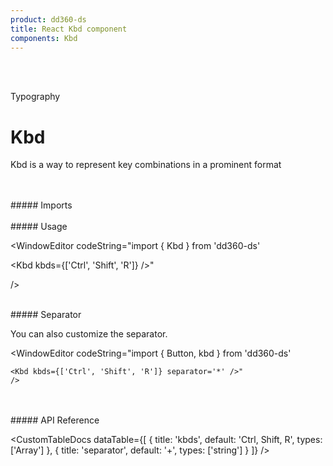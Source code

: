 ```yaml
---
product: dd360-ds
title: React Kbd component
components: Kbd
---
```


<br />
<br />

<Label>Typography</Label>

# <span name="floating-nav">Kbd</span>

Kbd is a way to represent key combinations in a prominent format

<br />
<br />
##### <span name="floating-nav">Imports</span>

<WindowEditor codeString="import { Kbd } from 'dd360-ds'" />

<WindowEditor codeString="import Kbd from 'dd360-ds/Kbd'" />

<br />
<br />
##### <span name="floating-nav">Usage</span>

<ContainerComponentDoc className="gap-y-2">
    <Kbd kbds={['Ctrl', 'Shift', 'R']} />
</ContainerComponentDoc>

<WindowEditor
    codeString="import {  Kbd } from 'dd360-ds'

<Kbd kbds={['Ctrl', 'Shift', 'R']} />"

/>

<br />
##### <span name="floating-nav">Separator</span>

You can also customize the separator.

<ContainerComponentDoc className="gap-y-2">
    <Kbd kbds={['Ctrl', 'Shift', 'R']} separator="*" />
</ContainerComponentDoc>

<WindowEditor
    codeString="import { Button, kbd } from 'dd360-ds'

    <Kbd kbds={['Ctrl', 'Shift', 'R']} separator='*' />"
    />

<br />
<br />
##### <span name="floating-nav">API Reference</span>

<CustomTableDocs
    dataTable={[
        { title: 'kbds', default: 'Ctrl, Shift, R', types: ['Array<string>'] },
        { title: 'separator', default: '+', types: ['string'] }
    ]}
/>
